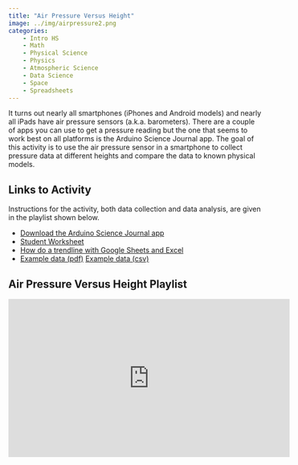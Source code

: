 ```yaml
---
title: "Air Pressure Versus Height"
image: ../img/airpressure2.png
categories:
    - Intro HS
    - Math
    - Physical Science
    - Physics
    - Atmospheric Science
    - Data Science
    - Space
    - Spreadsheets
---
```



It turns out nearly all smartphones (iPhones and Android models) and
nearly all iPads have air pressure sensors (a.k.a. barometers). There are
a couple of apps you can use to get a pressure reading but the one that
seems to work best on all platforms is the Arduino Science Journal app. The goal of this activity is to use the air pressure sensor in a smartphone to collect pressure data at different heights and compare the data to known physical models.

## Links to Activity
Instructions for the activity, both data collection and data analysis, are given in the playlist shown below.

* [Download the Arduino Science Journal app](https://www.arduino.cc/education/science-journal)
* [Student Worksheet](https://www.asc.ohio-state.edu/orban.14/stemcoding/pressure/barometer_lab.pdf)
* [How do a trendline with Google Sheets and Excel](https://www.asc.ohio-state.edu/orban.14/stemcoding/pressure/lin_reg_instructions.pdf)
* [Example data (pdf)](https://www.asc.ohio-state.edu/orban.14/stemcoding/pressure/pressure_sample_data.pdf) [Example data (csv)](https://www.asc.ohio-state.edu/orban.14/stemcoding/pressure/sample_data.csv)

## Air Pressure Versus Height Playlist

<iframe width="560" height="315" src="https://www.youtube.com/embed/videoseries?si=5eEP4kuDg8pHe3rV&amp;list=PLISRe8GegO8T-sA9RDNylWGWa7MX8E4s3" title="YouTube video player" frameborder="0" allow="accelerometer; autoplay; clipboard-write; encrypted-media; gyroscope; picture-in-picture; web-share" referrerpolicy="strict-origin-when-cross-origin" allowfullscreen></iframe>